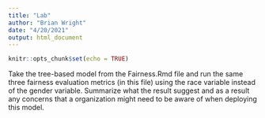 ---
title: "Lab"
author: "Brian Wright"
date: "4/20/2021"
output: html_document
---

```{r setup, include=FALSE}
knitr::opts_chunk$set(echo = TRUE)
```

Take the tree-based model from the Fairness.Rmd file and run the same three fairness evaluation metrics (in this file) using the race variable instead of the gender variable. Summarize what the result suggest and as a result any concerns that a organization might need to be aware of when deploying this model. 

```{r}

```

